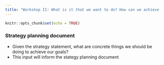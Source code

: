 ```yaml
---
title: "Workshop II: What is it that we want to do? How can we achieve it?"
---
```


```r
knitr::opts_chunk$set(echo = TRUE)
```

### Strategy planning document

* Given the strategy statement, what are concrete things we should be doing to achieve our goals?
* This input will inform the stategy planning document